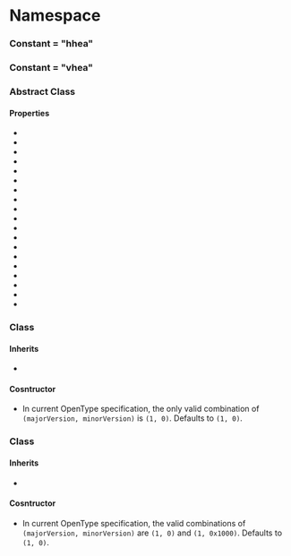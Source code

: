 
# Namespace <Decl s={Ot.MetricHead}/>

### Constant <Decl s={Ot.MetricHead.TagHhea}/> = "hhea"
### Constant <Decl s={Ot.MetricHead.TagVhea}/> = "vhea"

### Abstract Class <Decl s={Ot.MetricHead.Table}/>

#### Properties

 * <Member readonly s={Ot.MetricHead.Table.isVertical} type={boolean} />
 * <Member readonly s={Ot.MetricHead.Table.majorVersion} type={number} />
 * <Member readonly s={Ot.MetricHead.Table.minorVersion} type={number} />
 * <Member s={Ot.MetricHead.Table.ascender} type={Ot.Var.Value} />
 * <Member s={Ot.MetricHead.Table.descender} type={Ot.Var.Value} />
 * <Member s={Ot.MetricHead.Table.lineGap} type={Ot.Var.Value} />
 * <Member s={Ot.MetricHead.Table.advanceMax} type={number} />
 * <Member volatile s={Ot.MetricHead.Table.minStartSideBearing} type={number} />
 * <Member volatile s={Ot.MetricHead.Table.minEndSideBearing} type={number} />
 * <Member volatile s={Ot.MetricHead.Table.maxExtent} type={number} />
 * <Member s={Ot.MetricHead.Table.caretSlopeRise} type={Ot.Var.Value} />
 * <Member s={Ot.MetricHead.Table.caretSlopeRun} type={Ot.Var.Value} />
 * <Member s={Ot.MetricHead.Table.caretOffset} type={Ot.Var.Value} />
 * <Member s={Ot.MetricHead.Table._reserved0} type={number} />
 * <Member s={Ot.MetricHead.Table._reserved1} type={number} />
 * <Member s={Ot.MetricHead.Table._reserved2} type={number} />
 * <Member s={Ot.MetricHead.Table._reserved3} type={number} />
 * <Member readonly s={Ot.MetricHead.Table.metricDataFormat} type={number} />
 * <Member volatile s={Ot.MetricHead.Table.numberOfLongMetrics} type={number} />

### Class <Decl s={Ot.MetricHead.Hhea}/> 

#### Inherits

* <R s={Ot.MetricHead.Table}/>

#### Cosntructor

* <Method ctor s={Ot.MetricHead.Hhea.constructor} args={{majorVersion:optional(number),minorVersion:optional(number)}}/>

    In current OpenType specification, the only valid combination of `(majorVersion, minorVersion)` is `(1, 0)`. Defaults to `(1, 0)`.

### Class <Decl s={Ot.MetricHead.Vhea}/> 

#### Inherits

* <R s={Ot.MetricHead.Table}/>

#### Cosntructor

* <Method ctor s={Ot.MetricHead.Vhea.constructor} args={{majorVersion:optional(number),minorVersion:optional(number)}}/>

    In current OpenType specification, the valid combinations of `(majorVersion, minorVersion)` are `(1, 0)` and `(1, 0x1000)`. Defaults to `(1, 0)`.